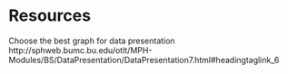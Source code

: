 # Resources

Choose the best graph for data presentation
http://sphweb.bumc.bu.edu/otlt/MPH-Modules/BS/DataPresentation/DataPresentation7.html#headingtaglink_6
